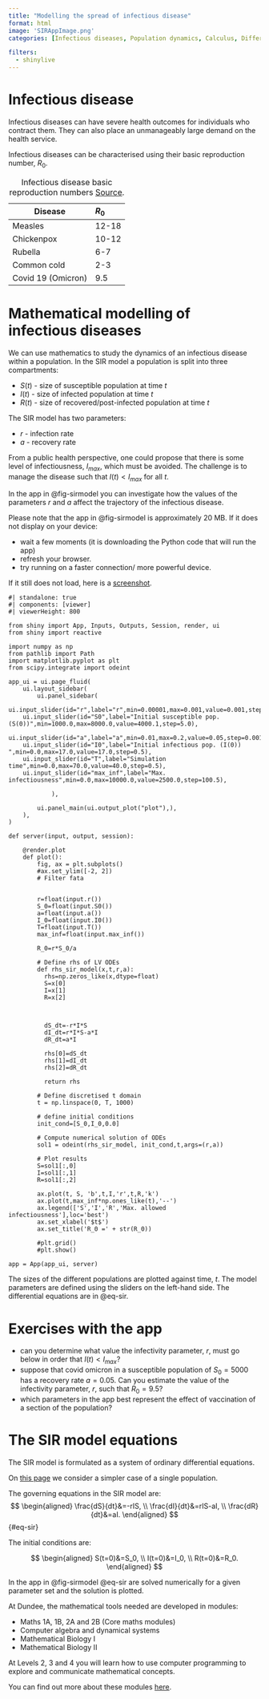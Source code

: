 ```yaml
---
title: "Modelling the spread of infectious disease"
format: html 
image: 'SIRAppImage.png'
categories: [Infectious diseases, Population dynamics, Calculus, Differential Equations]

filters:
  - shinylive
---
```


# Infectious disease 

Infectious diseases can have severe health outcomes for individuals who contract them. They can also place an unmanageably large demand on the health service.

Infectious diseases can be characterised using their basic reproduction number, $R_0$.

| Disease | $R_0$  |
|---------|:-----|
| Measles      | 12-18    |
| Chickenpox     | 10-12   |
| Rubella       | 6-7    |
| Common cold       | 2-3  |   
| Covid 19 (Omicron)       | 9.5    |     
: Infectious disease basic reproduction numbers [Source](https://en.wikipedia.org/wiki/Basic_reproduction_number).

# Mathematical modelling of infectious diseases

We can use mathematics to study the dynamics of an infectious disease within a population. In the SIR model a population is split into three compartments:

* $S(t)$ - size of susceptible population at time $t$
* $I(t)$ - size of infected population at time $t$
* $R(t)$ - size of recovered/post-infected population at time $t$


The SIR model has two parameters:

* $r$ - infection rate
* $a$ - recovery rate 



From a public health perspective, one could propose that there is some level of infectiousness, $I_{max}$, which must be avoided. The challenge is to manage the disease such that $I(t)<I_{max}$ for all $t$. 

In the app in @fig-sirmodel you can investigate how the values of the parameters $r$ and $a$ affect the trajectory of the infectious disease. 

:::{.callout-tip}
Please note that the app in @fig-sirmodel is approximately 20 MB. If it does not display on your device:

- wait a few moments (it is downloading the Python code that will run the app) 
- refresh your browser.  
- try running on a faster connection/ more powerful device.

If it still does not load, here is a [screenshot](SIRDemo.png).

:::

::: {#fig-sirmodel}
```shinylive-python
#| standalone: true
#| components: [viewer]
#| viewerHeight: 800

from shiny import App, Inputs, Outputs, Session, render, ui
from shiny import reactive

import numpy as np
from pathlib import Path
import matplotlib.pyplot as plt
from scipy.integrate import odeint

app_ui = ui.page_fluid(
    ui.layout_sidebar(
        ui.panel_sidebar(
    ui.input_slider(id="r",label="r",min=0.00001,max=0.001,value=0.001,step=0.00001),
    ui.input_slider(id="S0",label="Initial susceptible pop. (S(0))",min=1000.0,max=8000.0,value=4000.1,step=5.0),
    ui.input_slider(id="a",label="a",min=0.01,max=0.2,value=0.05,step=0.001),            
    ui.input_slider(id="I0",label="Initial infectious pop. (I(0)) ",min=0.0,max=17.0,value=17.0,step=0.5),  
    ui.input_slider(id="T",label="Simulation time",min=0.0,max=70.0,value=40.0,step=0.5),
    ui.input_slider(id="max_inf",label="Max. infectiousness",min=0.0,max=10000.0,value=2500.0,step=100.5),             
          
            ),

        ui.panel_main(ui.output_plot("plot"),),
    ),
)

def server(input, output, session):
    
    @render.plot
    def plot():
        fig, ax = plt.subplots()
        #ax.set_ylim([-2, 2])
        # Filter fata
        
        
        r=float(input.r())
        S_0=float(input.S0())
        a=float(input.a())
        I_0=float(input.I0())
        T=float(input.T())
        max_inf=float(input.max_inf())

        R_0=r*S_0/a
        
        # Define rhs of LV ODEs
        def rhs_sir_model(x,t,r,a):
          rhs=np.zeros_like(x,dtype=float)
          S=x[0]
          I=x[1]
          R=x[2]

          

          dS_dt=-r*I*S
          dI_dt=r*I*S-a*I
          dR_dt=a*I

          rhs[0]=dS_dt
          rhs[1]=dI_dt
          rhs[2]=dR_dt

          return rhs

        # Define discretised t domain
        t = np.linspace(0, T, 1000)

        # define initial conditions
        init_cond=[S_0,I_0,0.0]
        
        # Compute numerical solution of ODEs
        sol1 = odeint(rhs_sir_model, init_cond,t,args=(r,a))

        # Plot results
        S=sol1[:,0]
        I=sol1[:,1]
        R=sol1[:,2]
        
        ax.plot(t, S, 'b',t,I,'r',t,R,'k')
        ax.plot(t,max_inf*np.ones_like(t),'--')
        ax.legend(['S','I','R','Max. allowed infectiousness'],loc='best')
        ax.set_xlabel('$t$')
        ax.set_title('R_0 =' + str(R_0))

        #plt.grid()
        #plt.show()
    
app = App(app_ui, server)
```

The sizes of the different populations are plotted against time, $t$. The model parameters are defined using the sliders on the left-hand side. The differential equations are in @eq-sir.
:::

# Exercises with the app

* can you determine what value the infectivity parameter, $r$, must go below in order that $I(t)<I_{max}$?
* suppose that covid omicron 
  in a susceptible population of $S_0=5000$ has a recovery rate $a=0.05$. Can you estimate the value of the infectivity parameter, $r$, such that $R_0=9.5$? 
* which parameters in the app best represent the effect of vaccination of a section of the population? 


# The SIR model equations


The SIR model is formulated as a system of ordinary differential equations.


On [this page](https://dundeemath.github.io/Admissions/posts/PopulationDynamicsIntro.html) we consider a simpler case of a single population.

The governing equations in the SIR model are:
$$ 
\begin{aligned}
\frac{dS}{dt}&=-rIS, \\
\frac{dI}{dt}&=rIS-aI, \\
\frac{dR}{dt}&=aI. 
\end{aligned}
$$ {#eq-sir}

The initial conditions are:

$$ 
\begin{aligned}
S(t=0)&=S_0, \\
I(t=0)&=I_0, \\
R(t=0)&=R_0.
\end{aligned}
$$

In the app in @fig-sirmodel @eq-sir are solved numerically for a given parameter set and the solution is plotted.

:::{.callout-note}

At Dundee, the mathematical tools needed are developed in modules:

* Maths 1A, 1B, 2A and 2B (Core maths modules)
* Computer algebra and dynamical systems
* Mathematical Biology I
* Mathematical Biology II

At Levels 2, 3 and 4 you will learn how to use computer programming to explore and communicate mathematical concepts.

You can find out more about these modules [here](https://www.dundee.ac.uk/undergraduate/mathematics-bsc/teaching-and-assessment).

:::





